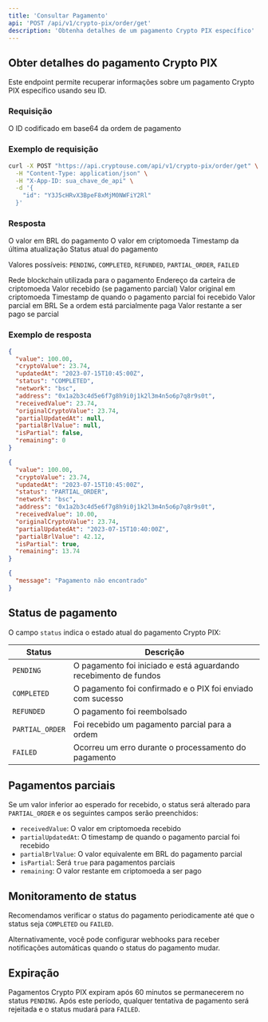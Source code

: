 ```yaml
---
title: 'Consultar Pagamento'
api: 'POST /api/v1/crypto-pix/order/get'
description: 'Obtenha detalhes de um pagamento Crypto PIX específico'
---
```


## Obter detalhes do pagamento Crypto PIX

Este endpoint permite recuperar informações sobre um pagamento Crypto PIX específico usando seu ID.

### Requisição

<ParamField body="id" type="string" required>
  O ID codificado em base64 da ordem de pagamento
</ParamField>

### Exemplo de requisição

```bash
curl -X POST "https://api.cryptouse.com/api/v1/crypto-pix/order/get" \
  -H "Content-Type: application/json" \
  -H "X-App-ID: sua_chave_de_api" \
  -d '{
    "id": "Y3J5cHRvX3BpeF8xMjM0NWFiY2Rl"
  }'
```

### Resposta

<ResponseField name="value" type="number">
  O valor em BRL do pagamento
</ResponseField>

<ResponseField name="cryptoValue" type="number">
  O valor em criptomoeda
</ResponseField>

<ResponseField name="updatedAt" type="string" format="date-time">
  Timestamp da última atualização
</ResponseField>

<ResponseField name="status" type="string">
  Status atual do pagamento
  
  Valores possíveis: `PENDING`, `COMPLETED`, `REFUNDED`, `PARTIAL_ORDER`, `FAILED`
</ResponseField>

<ResponseField name="network" type="string">
  Rede blockchain utilizada para o pagamento
</ResponseField>

<ResponseField name="address" type="string">
  Endereço da carteira de criptomoeda
</ResponseField>

<ResponseField name="receivedValue" type="number">
  Valor recebido (se pagamento parcial)
</ResponseField>

<ResponseField name="originalCryptoValue" type="number">
  Valor original em criptomoeda
</ResponseField>

<ResponseField name="partialUpdatedAt" type="string" format="date-time">
  Timestamp de quando o pagamento parcial foi recebido
</ResponseField>

<ResponseField name="partialBrlValue" type="number">
  Valor parcial em BRL
</ResponseField>

<ResponseField name="isPartial" type="boolean">
  Se a ordem está parcialmente paga
</ResponseField>

<ResponseField name="remaining" type="number">
  Valor restante a ser pago se parcial
</ResponseField>

### Exemplo de resposta

<CodeGroup>

```json Sucesso (200)
{
  "value": 100.00,
  "cryptoValue": 23.74,
  "updatedAt": "2023-07-15T10:45:00Z",
  "status": "COMPLETED",
  "network": "bsc",
  "address": "0x1a2b3c4d5e6f7g8h9i0j1k2l3m4n5o6p7q8r9s0t",
  "receivedValue": 23.74,
  "originalCryptoValue": 23.74,
  "partialUpdatedAt": null,
  "partialBrlValue": null,
  "isPartial": false,
  "remaining": 0
}
```

```json Pagamento parcial
{
  "value": 100.00,
  "cryptoValue": 23.74,
  "updatedAt": "2023-07-15T10:45:00Z",
  "status": "PARTIAL_ORDER",
  "network": "bsc",
  "address": "0x1a2b3c4d5e6f7g8h9i0j1k2l3m4n5o6p7q8r9s0t",
  "receivedValue": 10.00,
  "originalCryptoValue": 23.74,
  "partialUpdatedAt": "2023-07-15T10:40:00Z",
  "partialBrlValue": 42.12,
  "isPartial": true,
  "remaining": 13.74
}
```

```json Pagamento não encontrado (404)
{
  "message": "Pagamento não encontrado"
}
```

</CodeGroup>

## Status de pagamento

O campo `status` indica o estado atual do pagamento Crypto PIX:

| Status | Descrição |
|--------|-----------|
| `PENDING` | O pagamento foi iniciado e está aguardando recebimento de fundos |
| `COMPLETED` | O pagamento foi confirmado e o PIX foi enviado com sucesso |
| `REFUNDED` | O pagamento foi reembolsado |
| `PARTIAL_ORDER` | Foi recebido um pagamento parcial para a ordem |
| `FAILED` | Ocorreu um erro durante o processamento do pagamento |

## Pagamentos parciais

Se um valor inferior ao esperado for recebido, o status será alterado para `PARTIAL_ORDER` e os seguintes campos serão preenchidos:

- `receivedValue`: O valor em criptomoeda recebido
- `partialUpdatedAt`: O timestamp de quando o pagamento parcial foi recebido
- `partialBrlValue`: O valor equivalente em BRL do pagamento parcial
- `isPartial`: Será `true` para pagamentos parciais
- `remaining`: O valor restante em criptomoeda a ser pago

## Monitoramento de status

Recomendamos verificar o status do pagamento periodicamente até que o status seja `COMPLETED` ou `FAILED`. 

Alternativamente, você pode configurar webhooks para receber notificações automáticas quando o status do pagamento mudar.

## Expiração

Pagamentos Crypto PIX expiram após 60 minutos se permanecerem no status `PENDING`. Após este período, qualquer tentativa de pagamento será rejeitada e o status mudará para `FAILED`. 